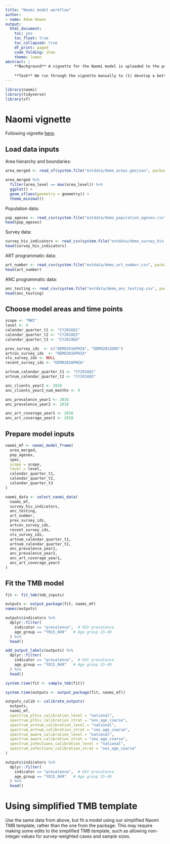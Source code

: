 ```yaml
---
title: "Naomi model workflow"
author:
- name: Adam Howes
output:
  html_document:
    toc: yes
    toc_float: true
    toc_collapsed: true
    df_print: paged
    code_folding: show
    theme: lumen
abstract: |
    **Background** A vignette for the Naomi model is uploaded to the package website.
    
    **Task** We run through the vignette manually to (1) develop a better understanding of the model, (2) get experience working with the Malawi data, which we will likely use for our case-study as it is publicly available.
---
```


```r
library(naomi)
library(tidyverse)
library(sf)
```

# Naomi vignette

Following vignette [here](https://mrc-ide.github.io/naomi/articles/model-workflow.html).

## Load data inputs

Area hierarchy and boundaries:

```r
area_merged <- read_sf(system.file("extdata/demo_areas.geojson", package = "naomi"))

area_merged %>%
  filter(area_level == max(area_level)) %>%
  ggplot() +
  geom_sf(aes(geometry = geometry)) +
  theme_minimal()
```

Population data:

```r
pop_agesex <- read_csv(system.file("extdata/demo_population_agesex.csv", package = "naomi"))
head(pop_agesex)
```

Survey data:

```r
survey_hiv_indicators <- read_csv(system.file("extdata/demo_survey_hiv_indicators.csv", package = "naomi"))
head(survey_hiv_indicators)
```
ART programmatic data:

```r
art_number <- read_csv(system.file("extdata/demo_art_number.csv", package = "naomi"))
head(art_number)
```

ANC programmatic data:

```r
anc_testing <- read_csv(system.file("extdata/demo_anc_testing.csv", package = "naomi"))
head(anc_testing)
```

## Choose model areas and time points

```r
scope <- "MWI"
level <- 4
calendar_quarter_t1 <- "CY2016Q1"
calendar_quarter_t2 <- "CY2018Q3"
calendar_quarter_t3 <- "CY2019Q4"
```

```r
prev_survey_ids  <- c("DEMO2016PHIA", "DEMO2015DHS")
artcov_survey_ids  <- "DEMO2016PHIA"
vls_survey_ids <- NULL
recent_survey_ids <- "DEMO2016PHIA"

artnum_calendar_quarter_t1 <- "CY2016Q1"
artnum_calendar_quarter_t2 <- "CY2018Q3"

anc_clients_year2 <- 2018
anc_clients_year2_num_months <- 9

anc_prevalence_year1 <- 2016
anc_prevalence_year2 <- 2018

anc_art_coverage_year1 <- 2016
anc_art_coverage_year2 <- 2018
```

## Prepare model inputs

```r
naomi_mf <- naomi_model_frame(
  area_merged,
  pop_agesex,
  spec,
  scope = scope,
  level = level,
  calendar_quarter_t1,
  calendar_quarter_t2,
  calendar_quarter_t3
)
```

```r
naomi_data <- select_naomi_data(
  naomi_mf,
  survey_hiv_indicators,
  anc_testing,
  art_number,
  prev_survey_ids,
  artcov_survey_ids,
  recent_survey_ids,
  vls_survey_ids,
  artnum_calendar_quarter_t1,
  artnum_calendar_quarter_t2,
  anc_prevalence_year1,
  anc_prevalence_year2,
  anc_art_coverage_year1,
  anc_art_coverage_year2
)
```

## Fit the TMB model

```r
fit <- fit_tmb(tmb_inputs)
```

```r
outputs <- output_package(fit, naomi_mf)
names(outputs)
```

```r
outputs$indicators %>%
  dplyr::filter(
    indicator == "prevalence",  # HIV prevalence
    age_group == "Y015_049"   # Age group 15-49
  ) %>%
  head()
```

```r
add_output_labels(outputs) %>%
  dplyr::filter(
    indicator == "prevalence",  # HIV prevalence
    age_group == "Y015_049"   # Age group 15-49
  ) %>%
  head()
```

```r
system.time(fit <- sample_tmb(fit))
```

```r
system.time(outputs <- output_package(fit, naomi_mf))

outputs_calib <- calibrate_outputs(
  outputs, 
  naomi_mf,
  spectrum_plhiv_calibration_level = "national",
  spectrum_plhiv_calibration_strat = "sex_age_coarse",
  spectrum_artnum_calibration_level = "national", 
  spectrum_artnum_calibration_strat = "sex_age_coarse",
  spectrum_aware_calibration_level = "national", 
  spectrum_aware_calibration_strat = "sex_age_coarse",
  spectrum_infections_calibration_level = "national", 
  spectrum_infections_calibration_strat = "sex_age_coarse"
)

outputs$indicators %>%
  dplyr::filter(
    indicator == "prevalence",  # HIV prevalence
    age_group == "Y015_049"   # Age group 15-49
  ) %>%
  head()
```

# Using simplified TMB template

Use the same data from above, but fit a model using our simplified Naomi TMB template, rather than the one from the package.
This may require making some edits to the simplified TMB template, such as allowing non-integer values for survey-weighted cases and sample sizes.
